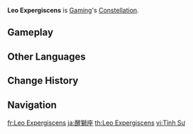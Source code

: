 {{Constellation Overview Infobox
|image       = Leo Expergiscens
|character   = Gaming
|meaning     = Awakening Lion
}}
'''Leo Expergiscens''' is [[Gaming]]'s [[Constellation]].

==Gameplay==
{{Constellation Table|Gaming}}

==Other Languages==
{{Other Languages
|en      = Leo Expergiscens
|en_lang = la
|en_tl   = Awakening Lion
|zhs     = 醒狮座
|zhs_rm  = Xǐngshī-zuò
|zht     = 醒獅座
|zht_rm  = Xǐngshī-zuò
|zh_tl   = Awakened Lion Constellation
|zh_note = {{zh|s=醒狮|t=醒獅|rm=xǐngshī|lit=awakened lion}} is another name for the {{w|Lion dance#Chinese Southern Lion|Chinese southern lion dance}} or Cantonese lion dance.
|ja      = 醒獅座
|ja_rm   = Seishi-za{{Assumed}}
|ja_tl   = Awakened Lion Constellation{{Sino|ja}}
|ko      = {{tt|사자|獅子}}춤<->자리
|ko_tl   = Lion Dance Constellation
|es      = Leo Expergiscens
|fr      = Leo Expergiscens
|ru      = Пробудившийся Лев
|ru_tl   = Awakened Lion
|th      = Leo Expergiscens
|vi      = Cung {{tt|Tỉnh Sư|醒獅}}
|vi_tl   = Awakened Lion Constellation{{Sino|vi}}
|de      = Leo Expergiscens
|id      = Leo Expergiscens
|pt      = Leo Expergiscens
|tr      = Aslanın Uyanışı
|tr_tl   = Lion's Awakening
|it      = Leo Expergiscens
}}

==Change History==
{{Change History|4.4}}

==Navigation==
{{Constellation Navbox}}

[[fr:Leo Expergiscens]]
[[ja:醒獅座]]
[[th:Leo Expergiscens]]
[[vi:Tỉnh Sư]]